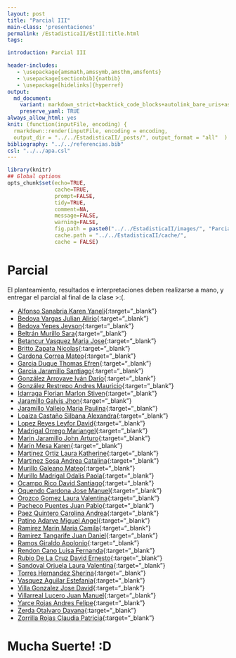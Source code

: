```yaml
---
layout: post
title: "Parcial III"
main-class: 'presentaciones'
permalink: /EstadisticaII/EstII:title.html
tags:

introduction: Parcial III

header-includes:
   - \usepackage{amsmath,amssymb,amsthm,amsfonts}
   - \usepackage[sectionbib]{natbib}
   - \usepackage[hidelinks]{hyperref}
output:
  md_document:
    variant: markdown_strict+backtick_code_blocks+autolink_bare_uris+ascii_identifiers+tex_math_single_backslash
    preserve_yaml: TRUE
always_allow_html: yes   
knit: (function(inputFile, encoding) {
  rmarkdown::render(inputFile, encoding = encoding,
  output_dir = "../../EstadisticaII/_posts/", output_format = "all"  ) })
bibliography: "../../referencias.bib"
csl: "../../apa.csl"
---
```


```r
library(knitr)
## Global options
opts_chunk$set(echo=TRUE,
               cache=TRUE,
               prompt=FALSE,
               tidy=TRUE,
               comment=NA,
               message=FALSE,
               warning=FALSE,
               fig.path = paste0("../../EstadisticaII/images/", "ParcialII"),
               cache.path = "../../EstadisticaII/cache/",
               cache = FALSE)
```

# Parcial
El planteamiento, resultados e interpretaciones deben realizarse a mano, y entregar el parcial al final de la clase >:(. 

* [Alfonso Sanabria Karen Yaneli](https://github.com/jiperezga/jiperezga.github.io/raw/master/Dataset/Parcial/P1002280289.pdf){:target="_blank"}
* [Bedoya Vargas Julian Alirio](https://github.com/jiperezga/jiperezga.github.io/raw/master/Dataset/Parcial/P1039474881.pdf){:target="_blank"}
* [Bedoya Yepes Jeyson](https://github.com/jiperezga/jiperezga.github.io/raw/master/Dataset/Parcial/P1035910579.pdf){:target="_blank"}
* [Beltrán Murillo Sara](https://github.com/jiperezga/jiperezga.github.io/raw/master/Dataset/Parcial/P1025645499.pdf){:target="_blank"}
* [Betancur Vasquez Maria Jose](https://github.com/jiperezga/jiperezga.github.io/raw/master/Dataset/Parcial/P1040571395.pdf){:target="_blank"}
* [Britto Zapata Nicolas](https://github.com/jiperezga/jiperezga.github.io/raw/master/Dataset/Parcial/P1035305565.pdf){:target="_blank"}
* [Cardona Correa Mateo](https://github.com/jiperezga/jiperezga.github.io/raw/master/Dataset/Parcial/P1193071420.pdf){:target="_blank"}
* [Garcia Duque Thomas Efren](https://github.com/jiperezga/jiperezga.github.io/raw/master/Dataset/Parcial/P1025645728.pdf){:target="_blank"}
* [Garcia Jaramillo Santiago](https://github.com/jiperezga/jiperezga.github.io/raw/master/Dataset/Parcial/P1022143158.pdf){:target="_blank"}
* [González Arroyave Iván Darío](https://github.com/jiperezga/jiperezga.github.io/raw/master/Dataset/Parcial/P1000307346.pdf){:target="_blank"}
* [González Restrepo Andres Mauricio](https://github.com/jiperezga/jiperezga.github.io/raw/master/Dataset/Parcial/P1000747913.pdf){:target="_blank"}
* [Idarraga Florian Marlon Stiven](https://github.com/jiperezga/jiperezga.github.io/raw/master/Dataset/Parcial/P1099736342.pdf){:target="_blank"}
* [Jaramillo Galvis Jhon](https://github.com/jiperezga/jiperezga.github.io/raw/master/Dataset/Parcial/P1004347892.pdf){:target="_blank"}
* [Jaramillo Vallejo Maria Paulina](https://github.com/jiperezga/jiperezga.github.io/raw/master/Dataset/Parcial/P1023626138.pdf){:target="_blank"}
* [Loaiza Castaño Silbana Alexandra](https://github.com/jiperezga/jiperezga.github.io/raw/master/Dataset/Parcial/P43876694.pdf){:target="_blank"}
* [Lopez Reyes Leyfor David](https://github.com/jiperezga/jiperezga.github.io/raw/master/Dataset/Parcial/P1083876251.pdf){:target="_blank"}
* [Madrigal Orrego Mariangel](https://github.com/jiperezga/jiperezga.github.io/raw/master/Dataset/Parcial/P1007202997.pdf){:target="_blank"}
* [Marin Jaramillo John Arturo](https://github.com/jiperezga/jiperezga.github.io/raw/master/Dataset/Parcial/P1017129376.pdf){:target="_blank"}
* [Marin Mesa Karen](https://github.com/jiperezga/jiperezga.github.io/raw/master/Dataset/Parcial/P1011591070.pdf){:target="_blank"}
* [Martinez Ortiz Laura Katherine](https://github.com/jiperezga/jiperezga.github.io/raw/master/Dataset/Parcial/P1070384075.pdf){:target="_blank"}
* [Martinez Sosa Andrea Catalina](https://github.com/jiperezga/jiperezga.github.io/raw/master/Dataset/Parcial/P1017159829.pdf){:target="_blank"}
* [Murillo Galeano Mateo](https://github.com/jiperezga/jiperezga.github.io/raw/master/Dataset/Parcial/P1193117781.pdf){:target="_blank"}
* [Murillo Madrigal Odalis Paola](https://github.com/jiperezga/jiperezga.github.io/raw/master/Dataset/Parcial/P1017265065.pdf){:target="_blank"}
* [Ocampo Rico David Santiago](https://github.com/jiperezga/jiperezga.github.io/raw/master/Dataset/Parcial/P1001478035.pdf){:target="_blank"}
* [Oquendo Cardona Jose Manuel](https://github.com/jiperezga/jiperezga.github.io/raw/master/Dataset/Parcial/P1013339529.pdf){:target="_blank"}
* [Orozco Gomez Laura Valentina](https://github.com/jiperezga/jiperezga.github.io/raw/master/Dataset/Parcial/P1023368864.pdf){:target="_blank"}
* [Pacheco Puentes Juan Pablo](https://github.com/jiperezga/jiperezga.github.io/raw/master/Dataset/Parcial/P1007521302.pdf){:target="_blank"}
* [Paez Quintero Carolina Andrea](https://github.com/jiperezga/jiperezga.github.io/raw/master/Dataset/Parcial/P1003266561.pdf){:target="_blank"}
* [Patino Adarve Miguel Angel](https://github.com/jiperezga/jiperezga.github.io/raw/master/Dataset/Parcial/P1022144638.pdf){:target="_blank"}
* [Ramirez Marin Maria Camila](https://github.com/jiperezga/jiperezga.github.io/raw/master/Dataset/Parcial/P1113858616.pdf){:target="_blank"}
* [Ramirez Tangarife Juan Daniel](https://github.com/jiperezga/jiperezga.github.io/raw/master/Dataset/Parcial/P1001748790.pdf){:target="_blank"}
* [Ramos Giraldo Apolonio](https://github.com/jiperezga/jiperezga.github.io/raw/master/Dataset/Parcial/P1042772372.pdf){:target="_blank"}
* [Rendon Cano Luisa Fernanda](https://github.com/jiperezga/jiperezga.github.io/raw/master/Dataset/Parcial/P1013458773.pdf){:target="_blank"}
* [Rubio De La Cruz David Ernesto](https://github.com/jiperezga/jiperezga.github.io/raw/master/Dataset/Parcial/P1001093886.pdf){:target="_blank"}
* [Sandoval Orjuela Laura Valentina](https://github.com/jiperezga/jiperezga.github.io/raw/master/Dataset/Parcial/P1025522721.pdf){:target="_blank"}
* [Torres Hernandez Sherina](https://github.com/jiperezga/jiperezga.github.io/raw/master/Dataset/Parcial/P1005627848.pdf){:target="_blank"}
* [Vasquez Aguilar Estefania](https://github.com/jiperezga/jiperezga.github.io/raw/master/Dataset/Parcial/P1001534544.pdf){:target="_blank"}
* [Villa Gonzalez Jose David](https://github.com/jiperezga/jiperezga.github.io/raw/master/Dataset/Parcial/P1000405814.pdf){:target="_blank"}
* [Villarreal Lucero Juan Manuel](https://github.com/jiperezga/jiperezga.github.io/raw/master/Dataset/Parcial/P1086418072.pdf){:target="_blank"}
* [Yarce Rojas Andres Felipe](https://github.com/jiperezga/jiperezga.github.io/raw/master/Dataset/Parcial/P1000899517.pdf){:target="_blank"}
* [Zerda Otalvaro Dayana](https://github.com/jiperezga/jiperezga.github.io/raw/master/Dataset/Parcial/P1072421111.pdf){:target="_blank"}
* [Zorrilla Rojas Claudia Patricia](https://github.com/jiperezga/jiperezga.github.io/raw/master/Dataset/Parcial/P1025641765.pdf){:target="_blank"}

<h1> Mucha Suerte! :D </h1>

